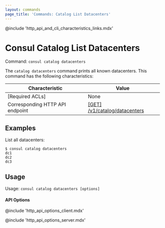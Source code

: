 ```yaml
---
layout: commands
page_title: 'Commands: Catalog List Datacenters'
---
```


@include 'http_api_and_cli_characteristics_links.mdx'

# Consul Catalog List Datacenters

Command: `consul catalog datacenters`

The `catalog datacenters` command prints all known datacenters.
This command has the following characteristics:

| Characteristic | Value |
| -------------- | ----- |
| [Required ACLs] | None |
| Corresponding HTTP API endpoint | [\[GET\] /v1/catalog/datacenters](/api-docs/catalog#list-datacenters) |

## Examples

List all datacenters:

```shell-session
$ consul catalog datacenters
dc1
dc2
dc3
```

## Usage

Usage: `consul catalog datacenters [options]`

#### API Options

@include 'http_api_options_client.mdx'

@include 'http_api_options_server.mdx'
